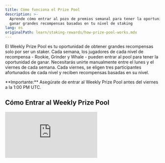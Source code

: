 ```yaml
---
title: Cómo funciona el Prize Pool
description: >-
  Aprende cómo entrar al pozo de premios semanal para tener la oportunidad de
  ganar grandes recompensas basadas en tu nivel de staking
lang: es
originalPath: learn/staking-rewards/how-prize-pool-works.mdx
---
```

El Weekly Prize Pool es tu oportunidad de obtener grandes recompensas solo por ser un staker. Cada semana, los jugadores de cada nivel de recompensa - Rookie, Grinder y Whale - pueden entrar al pool para tener la oportunidad de ganar. Necesitarás unirte manualmente entre el lunes y el viernes de cada semana. Cada viernes, se eligen tres participantes afortunados de cada nivel y reciben recompensas basadas en su nivel.

<Warning>
  **Importante:** Asegúrate de entrar al Weekly Prize Pool antes del viernes a la 1:00 PM UTC.
</Warning>

## Cómo Entrar al Weekly Prize Pool

<iframe className="w-full aspect-video rounded-xl" src="https://www.youtube.com/embed/XEdlAChE2i8" title="Cómo entrar al weekly prize pool" frameBorder="0" allow="accelerometer; autoplay; clipboard-write; encrypted-media; gyroscope; picture-in-picture" allowFullScreen />

<Steps>
  <Step title="Navega a la plataforma de staking">
    Ve a [stake.b3.fun](https://stake.b3.fun/) e inicia sesión con tu método de inicio de sesión preferido.
  </Step>
  <Step title="Accede al pool de premios">
    Desplázate hacia abajo y localiza la pestaña etiquetada como **Browse Games**. Aquí, podrás seleccionar **Prize Pool** (o cualquier otro juego en el que quieras participar).

    <Frame>
      ![Sección Browse Games con la opción Prize Pool resaltada](https://s3.amazonaws.com/helpscout.net/docs/assets/685306b72e0550277aa9250e/images/6880ea7dc11e7d14547191e4/file-xXz4Fcqmmj.png)
    </Frame>
  </Step>
  <Step title="Entra al pool">
    Haz clic en **Enter pool to win** para enviar tu entrada.

    <Frame>
      ![Botón Enter pool to win](https://s3.amazonaws.com/helpscout.net/docs/assets/685306b72e0550277aa9250e/images/6880eb17a309495486d152cd/file-3uPZmMsaXY.png)
    </Frame>
  </Step>
  <Step title="Confirma tu entrada">
    Confirma la transacción en tu cartera y vuelve cada viernes para comprobar si has ganado.

    <Frame>
      ![Confirmación de transacción para la entrada al pool de premios](https://s3.amazonaws.com/helpscout.net/docs/assets/685306b72e0550277aa9250e/images/6880eb40a309495486d152cf/file-mlKLA9msK1.png)
    </Frame>
    <Check>
      ¡Ahora estás inscrito en el pool de premios de esta semana!
    </Check>
  </Step>
</Steps>

## Cómo se Seleccionan los Ganadores

- **Hora del Sorteo:** Cada viernes a la 1:00 PM UTC
- **Ganadores por Nivel:** 3 ganadores de cada nivel (Rookie, Grinder, Whale)
- **Selección:** Sorteo aleatorio de todas las entradas elegibles
- **Período de Entrada:** De lunes a viernes antes de la 1:00 PM UTC

## Montos de Recompensa por Nivel

Cada nivel tiene un monto de recompensa diferente:

- **Whales:** 250,000 B3 cada uno
- **Grinders:** 100,000 B3 cada uno
- **Rookies:** 25,000 B3 cada uno

## Cómo Reclamar Tu Premio

Una vez realizado el sorteo, puedes volver a la página del pool de premios para ver si has ganado. Si eres seleccionado, tienes dos opciones:

1. **Reclamar inmediatamente** con un 10% de comisión deducida (5% al protocolo, 5% al próximo jackpot)
2. **Stakear tus ganancias** sin ninguna comisión

<Tip>
  ¡Stakear tus ganancias es la mejor opción ya que evitas comisiones y continúas ganando recompensas sobre tu premio!
</Tip>

<Note>
  Recuerda entrar cada semana manualmente - las entradas no se transfieren a la semana siguiente.
</Note>
